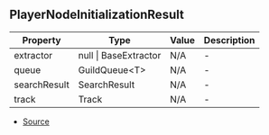 ## PlayerNodeInitializationResult


| Property | Type | Value | Description |
| ----------- | ----------- | ----------- | ----------- |
| extractor | null \| BaseExtractor | N/A | - |
| queue | GuildQueue\<T> | N/A | - |
| searchResult | SearchResult | N/A | - |
| track | Track | N/A | - |


- [Source](https://github.com/Androz2091/discord-player/blob/258bd80/packages/discord-player/src/Player.ts#L16)